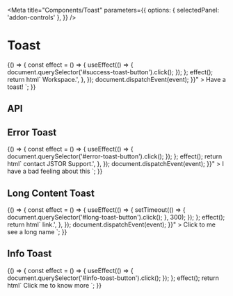 
<Meta
  title="Components/Toast"
  parameters={{
    options: { selectedPanel: 'addon-controls' },
  }}
/>

# Toast

<GuidelineLink path="toast" />

<Canvas>
  <Story name="Base" parameters={{ chromatic: { viewports: [320, 1200] } }}>
    {() => {
      const effect = () => {
        useEffect(() => {
          document.querySelector('#success-toast-button').click();
        });
      };
      effect();
      return html`
        <pharos-button
          id="success-toast-button"
          @click="${() => {
            const event = new CustomEvent('pharos-toast-open', {
              detail: {
                content:
                  'The item has moved to your <pharos-link href="#" on-background bold>Workspace</pharos-link>.',
              },
            });
            document.dispatchEvent(event);
          }}"
        >
          Have a toast!
        </pharos-button>
        <pharos-toaster></pharos-toaster>
      `;
    }}
  </Story>
</Canvas>

## API

<ArgsTable of="pharos-toast" />

## Error Toast

<Canvas>
  <Story name="Error">
    {() => {
      const effect = () => {
        useEffect(() => {
          document.querySelector('#error-toast-button').click();
        });
      };
      effect();
      return html`
        <pharos-button
          id="error-toast-button"
          @click="${() => {
            const event = new CustomEvent('pharos-toast-open', {
              detail: {
                status: 'error',
                content:
                  'Sorry, we were unable to move the item. Please try again later. If the issue persists, <pharos-link href="#" on-background bold>contact JSTOR Support</pharos-link>.',
              },
            });
            document.dispatchEvent(event);
          }}"
        >
          I have a bad feeling about this
        </pharos-button>
        <pharos-toaster></pharos-toaster>
      `;
    }}
  </Story>
</Canvas>

## Long Content Toast

<Canvas>
  <Story name="Long Content" parameters={{ chromatic: { viewports: [320, 1200] } }}>
    {() => {
      const effect = () => {
        useEffect(() => {
          setTimeout(() => {
            document.querySelector('#long-toast-button').click();
          }, 300);
        });
      };
      effect();
      return html`
        <pharos-button
          id="long-toast-button"
          @click="${() => {
            const event = new CustomEvent('pharos-toast-open', {
              detail: {
                content:
                  'This is a notification for longer content, which may even include a <pharos-link href="#" on-background bold>link</pharos-link>.',
              },
            });
            document.dispatchEvent(event);
          }}"
        >
          Click to me see a long name
        </pharos-button>
        <pharos-toaster></pharos-toaster>
      `;
    }}
  </Story>
</Canvas>

## Info Toast

<Canvas>
  <Story name="Info">
    {() => {
      const effect = () => {
        useEffect(() => {
          document.querySelector('#info-toast-button').click();
        });
      };
      effect();
      return html`
        <pharos-button
          id="info-toast-button"
          @click="${() => {
            const event = new CustomEvent('pharos-toast-open', {
              detail: {
                status: 'info',
                content: 'We are working on your request.',
              },
            });
            document.dispatchEvent(event);
          }}"
        >
          Click me to know more
        </pharos-button>
        <pharos-toaster></pharos-toaster>
      `;
    }}
  </Story>
</Canvas>
